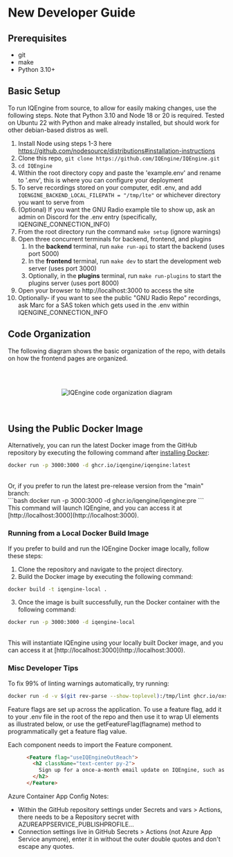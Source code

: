 # New Developer Guide

## Prerequisites

- git
- make
- Python 3.10+

## Basic Setup

To run IQEngine from source, to allow for easily making changes, use the following steps.
Note that Python 3.10 and Node 18 or 20 is required.
Tested on Ubuntu 22 with Python and make already installed, but should work for other debian-based distros as well.
1. Install Node using steps 1-3 here https://github.com/nodesource/distributions#installation-instructions
1. Clone this repo, `git clone https://github.com/IQEngine/IQEngine.git`
1. `cd IQEngine`
1. Within the root directory copy and paste the 'example.env' and rename to '.env', this is where you can configure your deployment
1. To serve recordings stored on your computer, edit .env, and add `IQENGINE_BACKEND_LOCAL_FILEPATH = "/tmp/lte"` or whichever directory you want to serve from
1. (Optional) If you want the GNU Radio example tile to show up, ask an admin on Discord for the .env entry (specifically, IQENGINE_CONNECTION_INFO)
1. From the root directory run the command ```make setup``` (ignore warnings)
1. Open three concurrent terminals for backend, frontend, and plugins
    1. In the **backend** terminal, run `make run-api` to start the backend (uses port 5000)
    1. In the **frontend** terminal, run `make dev` to start the development web server (uses port 3000)
    1. Optionally, in the **plugins** terminal, run `make run-plugins` to start the plugins server (uses port 8000)
1. Open your browser to http://localhost:3000 to access the site
1. Optionally- if you want to see the public "GNU Radio Repo" recordings, ask Marc for a SAS token which gets used in the .env within IQENGINE_CONNECTION_INFO

## Code Organization

The following diagram shows the basic organization of the repo, with details on how the frontend pages are organized.

<br></br>
<center>
<div className="bg-white lg:w-2/3 md:w-3/4 p-0 m-0">
<img className="w-full p-0 m-0" src={'/code organization.drawio.png'} alt="IQEngine code organization diagram"  />
</div>
</center>
<br></br>

## Using the Public Docker Image

Alternatively, you can run the latest Docker image from the GitHub repository by executing the following command after [installing Docker](https://docs.docker.com/engine/install/ubuntu/):
<br />
```bash
docker run -p 3000:3000 -d ghcr.io/iqengine/iqengine:latest
```
<br />
Or, if you prefer to run the latest pre-release version from the "main" branch:
<br />
```bash
docker run -p 3000:3000 -d ghcr.io/iqengine/iqengine:pre
```
<br />
This command will launch IQEngine, and you can access it at [http://localhost:3000](http://localhost:3000).
<br />

### Running from a Local Docker Build Image

If you prefer to build and run the IQEngine Docker image locally, follow these steps:

1. Clone the repository and navigate to the project directory.
2. Build the Docker image by executing the following command:

```bash
docker build -t iqengine-local .
```

3. Once the image is built successfully, run the Docker container with the following command:

```bash
docker run -p 3000:3000 -d iqengine-local
```
<br />
This will instantiate IQEngine using your locally built Docker image, and you can access it at [http://localhost:3000](http://localhost:3000).

### Misc Developer Tips

To fix 99% of linting warnings automatically, try running:

```bash
docker run -d -v $(git rev-parse --show-toplevel):/tmp/lint ghcr.io/oxsecurity/megalinter:v6
```

Feature flags are set up across the application. To use a feature flag, add it to your .env file in the root of the repo and then use it to wrap UI elements as illustrated below, or use the getFeatureFlag(flagname) method to programmatically get a feature flag value.

Each component needs to import the Feature component.

```HTML
      <Feature flag="useIQEngineOutReach">
        <h2 className="text-center py-2">
          Sign up for a once-a-month email update on IQEngine, such as new features, demos, and more!
        </h2>
      </Feature>
```

Azure Container App Config Notes:

* Within the GitHub repository settings under Secrets and vars > Actions, there needs to be a Repository secret with AZUREAPPSERVICE_PUBLISHPROFILE...
* Connection settings live in GitHub Secrets > Actions (not Azure App Service anymore), enter it in without the outer double quotes and don't escape any quotes.
